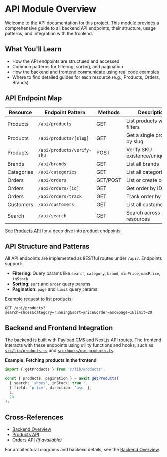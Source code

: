 # API Module Overview

Welcome to the API documentation for this project. This module provides a comprehensive guide to all backend API endpoints, their structure, usage patterns, and integration with the frontend.

## What You'll Learn

- How the API endpoints are structured and accessed
- Common patterns for filtering, sorting, and pagination
- How the backend and frontend communicate using real code examples
- Where to find detailed guides for each resource (e.g., Products, Orders, Brands)

## API Endpoint Map

| Resource   | Endpoint Pattern                       | Methods | Description                        |
|------------|----------------------------------------|---------|------------------------------------|
| Products   | `/api/products`                        | GET     | List products with filters         |
| Products   | `/api/products/[slug]`                 | GET     | Get a single product by slug       |
| Products   | `/api/products/verify-sku`             | POST    | Verify SKU existence/uniqueness    |
| Brands     | `/api/brands`                          | GET     | List all brands                    |
| Categories | `/api/categories`                      | GET     | List all categories                |
| Orders     | `/api/orders`                          | GET/POST| List or create orders              |
| Orders     | `/api/orders/[id]`                     | GET     | Get order by ID                    |
| Orders     | `/api/orders/track`                    | GET     | Track order by code                |
| Customers  | `/api/customers`                       | GET     | List all customers                 |
| Search     | `/api/search`                          | GET     | Search across resources            |

See [Products API](./products.mdx) for a deep dive into product endpoints.

## API Structure and Patterns

All API endpoints are implemented as RESTful routes under `/api/`. Endpoints support:

- **Filtering**: Query params like `search`, `category`, `brand`, `minPrice`, `maxPrice`, `inStock`
- **Sorting**: `sort` and `order` query params
- **Pagination**: `page` and `limit` query params

Example request to list products:

```http
GET /api/products?search=shoes&category=running&sort=price&order=asc&page=1&limit=20
```

## Backend and Frontend Integration

The backend is built with [Payload CMS](https://payloadcms.com/) and Next.js API routes. The frontend interacts with these endpoints using utility functions and hooks, such as [`src/lib/products.ts`](../src/lib/products.ts:108) and [`src/hooks/use-products.ts`](../src/hooks/use-products.ts).

**Example: Fetching products in the frontend**

```typescript
import { getProducts } from '@/lib/products';

const { products, pagination } = await getProducts(
  { search: 'shoes', inStock: true },
  { field: 'price', direction: 'asc' },
  1,
  20
);
```

## Cross-References

- [Backend Overview](../backend-overview.mdx)
- [Products API](./products.mdx)
- [Orders API](./orders.mdx) _(if available)_

For architectural diagrams and backend details, see the [Backend Overview](../backend-overview.mdx).
